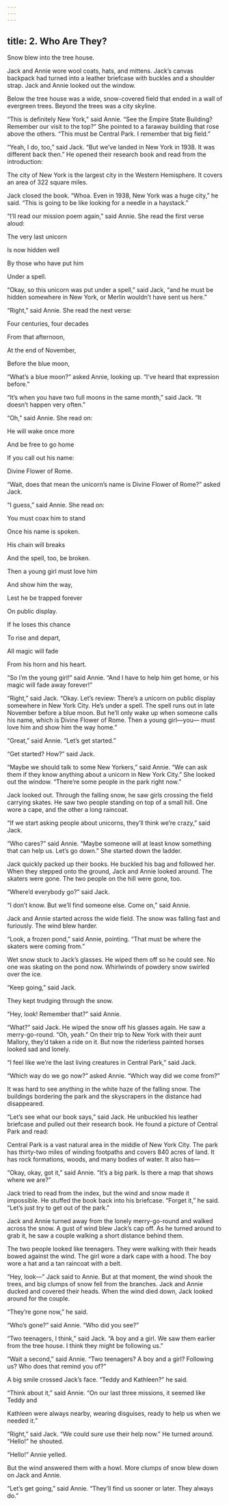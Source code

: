 ```yaml
---
---
---
```

title: 2. Who Are They?
---






Snow blew into the tree house.

Jack and Annie wore wool coats, hats, and mittens. Jack’s canvas backpack had turned into a leather briefcase with buckles and a shoulder strap. Jack and Annie looked out the window.

Below the tree house was a wide, snow-covered field that ended in a wall of evergreen trees. Beyond the trees was a city skyline.

“This is definitely New York,” said Annie. “See the Empire State Building? Remember our visit to the top?” She pointed to a faraway building that rose above the others. “This must be Central Park. I remember that big field.”



“Yeah, I do, too,” said Jack. “But we’ve landed in New York in 1938. It was different back then.” He opened their research book and read from the introduction:

The city of New York is the largest city in the Western Hemisphere. It covers an area of 322 square miles.



Jack closed the book. “Whoa. Even in 1938, New York was a huge city,” he said. “This is going to be like looking for a needle in a haystack.”

“I’ll read our mission poem again,” said Annie. She read the first verse aloud:

The very last unicorn

Is now hidden well

By those who have put him

Under a spell.



“Okay, so this unicorn was put under a spell,” said Jack, “and he must be hidden somewhere in New York, or Merlin wouldn’t have sent us here.”

“Right,” said Annie. She read the next verse:

Four centuries, four decades

From that afternoon,

At the end of November,

Before the blue moon,



“What’s a blue moon?” asked Annie, looking up. “I’ve heard that expression before.”

“It’s when you have two full moons in the same month,” said Jack. “It doesn’t happen very often.”

“Oh,” said Annie. She read on:

He will wake once more

And be free to go home

If you call out his name:

Divine Flower of Rome.



“Wait, does that mean the unicorn’s name is Divine Flower of Rome?” asked Jack.

“I guess,” said Annie. She read on:

You must coax him to stand

Once his name is spoken.

His chain will breaks

And the spell, too, be broken.



Then a young girl must love him

And show him the way,

Lest he be trapped forever

On public display.



If he loses this chance

To rise and depart,

All magic will fade

From his horn and his heart.



“So I’m the young girl!” said Annie. “And I have to help him get home, or his magic will fade away forever!”

“Right,” said Jack. “Okay. Let’s review: There’s a unicorn on public display somewhere in New York City. He’s under a spell. The spell runs out in late November before a blue moon. But he’ll only wake up when someone calls his name, which is Divine Flower of Rome. Then a young girl—you— must love him and show him the way home.”

“Great,” said Annie. “Let’s get started.”

“Get started? How?” said Jack.

“Maybe we should talk to some New Yorkers,” said Annie. “We can ask them if they know anything about a unicorn in New York City.” She looked out the window. “There’re some people in the park right now.”

Jack looked out. Through the falling snow, he saw girls crossing the field carrying skates. He saw two people standing on top of a small hill. One wore a cape, and the other a long raincoat.

“If we start asking people about unicorns, they’ll think we’re crazy,” said Jack.

“Who cares?” said Annie. “Maybe someone will at least know something that can help us. Let’s go down.” She started down the ladder.

Jack quickly packed up their books. He buckled his bag and followed her. When they stepped onto the ground, Jack and Annie looked around. The skaters were gone. The two people on the hill were gone, too.

“Where’d everybody go?” said Jack.

“I don’t know. But we’ll find someone else. Come on,” said Annie.

Jack and Annie started across the wide field. The snow was falling fast and furiously. The wind blew harder.

“Look, a frozen pond,” said Annie, pointing. “That must be where the skaters were coming from.”

Wet snow stuck to Jack’s glasses. He wiped them off so he could see. No one was skating on the pond now. Whirlwinds of powdery snow swirled over the ice.

“Keep going,” said Jack.

They kept trudging through the snow.

“Hey, look! Remember that?” said Annie.

“What?” said Jack. He wiped the snow off his glasses again. He saw a merry-go-round. “Oh, yeah.” On their trip to New York with their aunt Mallory, they’d taken a ride on it. But now the riderless painted horses looked sad and lonely.



“I feel like we’re the last living creatures in Central Park,” said Jack.

“Which way do we go now?” asked Annie. “Which way did we come from?”

It was hard to see anything in the white haze of the falling snow. The buildings bordering the park and the skyscrapers in the distance had disappeared.

“Let’s see what our book says,” said Jack. He unbuckled his leather briefcase and pulled out their research book. He found a picture of Central Park and read:

Central Park is a vast natural area in the middle of New York City. The park has thirty-two miles of winding footpaths and covers 840 acres of land. It has rock formations, woods, and many bodies of water. It also has—



“Okay, okay, got it,” said Annie. “It’s a big park. Is there a map that shows where we are?”

Jack tried to read from the index, but the wind and snow made it impossible. He stuffed the book back into his briefcase. “Forget it,” he said. “Let’s just try to get out of the park.”

Jack and Annie turned away from the lonely merry-go-round and walked across the snow. A gust of wind blew Jack’s cap off. As he turned around to grab it, he saw a couple walking a short distance behind them.

The two people looked like teenagers. They were walking with their heads bowed against the wind. The girl wore a dark cape with a hood. The boy wore a hat and a tan raincoat with a belt.

“Hey, look—” Jack said to Annie. But at that moment, the wind shook the trees, and big clumps of snow fell from the branches. Jack and Annie ducked and covered their heads. When the wind died down, Jack looked around for the couple.

“They’re gone now,” he said.

“Who’s gone?” said Annie. “Who did you see?”

“Two teenagers, I think,” said Jack. “A boy and a girl. We saw them earlier from the tree house. I think they might be following us.”

“Wait a second,” said Annie. “Two teenagers? A boy and a girl? Following us? Who does that remind you of?”

A big smile crossed Jack’s face. “Teddy and Kathleen?” he said.

“Think about it,” said Annie. “On our last three missions, it seemed like Teddy and

Kathleen were always nearby, wearing disguises, ready to help us when we needed it.”

“Right,” said Jack. “We could sure use their help now.” He turned around. “Hello!” he shouted.

“Hello!” Annie yelled.

But the wind answered them with a howl. More clumps of snow blew down on Jack and Annie.

“Let’s get going,” said Annie. “They’ll find us sooner or later. They always do.”